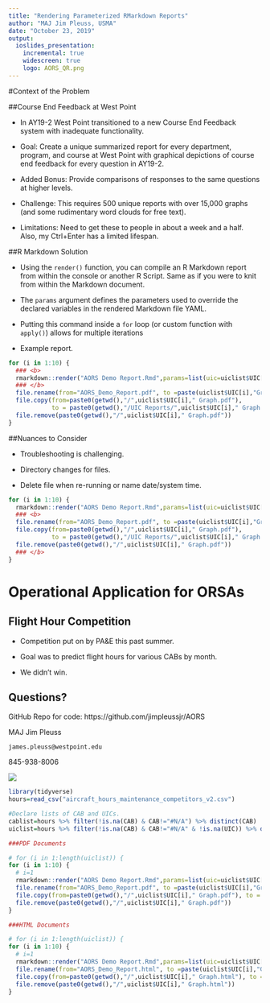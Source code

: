 ```yaml
---
title: "Rendering Parameterized RMarkdown Reports"
author: "MAJ Jim Pleuss, USMA"
date: "October 23, 2019"
output: 
  ioslides_presentation:
    incremental: true
    widescreen: true
    logo: AORS_QR.png
---
```


#Context of the Problem

##Course End Feedback at West Point 

- In AY19-2 West Point transitioned to a new Course End Feedback system with inadequate functionality.  

- Goal: Create a unique summarized report for every department, program, and course at West Point with graphical depictions of course end feedback for every question in AY19-2.

- Added Bonus: Provide comparisons of responses to the same questions at higher levels.

- Challenge: This requires 500 unique reports with over 15,000 graphs (and some rudimentary word clouds for free text).

- Limitations: Need to get these to people in about a week and a half.  Also, my Ctrl+Enter has a limited lifespan.



##R Markdown Solution

- Using the ```render()``` function, you can compile an R Markdown report from within the console or another R Script. Same as if you were to knit from within the Markdown document.

- The ```params``` argument defines the parameters used to override the declared variables in the rendered Markdown file YAML.

- Putting this command inside a ```for``` loop (or custom function with ```apply()```) allows for multiple iterations

- Example report.

```r

for (i in 1:10) {
  ### <b>
  rmarkdown::render("AORS Demo Report.Rmd",params=list(uic=uiclist$UIC[i]))
  ### </b>
  file.rename(from="AORS_Demo_Report.pdf", to =paste(uiclist$UIC[i],"Graph.pdf"))
  file.copy(from=paste0(getwd(),"/",uiclist$UIC[i]," Graph.pdf"), 
            to = paste0(getwd(),"/UIC Reports/",uiclist$UIC[i]," Graph.pdf"))
  file.remove(paste0(getwd(),"/",uiclist$UIC[i]," Graph.pdf"))
}

```

##Nuances to Consider

- Troubleshooting is challenging.

- Directory changes for files.

- Delete file when re-running or name date/system time.

```r

for (i in 1:10) {
  rmarkdown::render("AORS Demo Report.Rmd",params=list(uic=uiclist$UIC[i]))
  ### <b>
  file.rename(from="AORS_Demo_Report.pdf", to =paste(uiclist$UIC[i],"Graph.pdf"))
  file.copy(from=paste0(getwd(),"/",uiclist$UIC[i]," Graph.pdf"), 
            to = paste0(getwd(),"/UIC Reports/",uiclist$UIC[i]," Graph.pdf"))
  file.remove(paste0(getwd(),"/",uiclist$UIC[i]," Graph.pdf"))
  ### </b>
}

```

# Operational Application for ORSAs 

## Flight Hour Competition

- Competition put on by PA&E this past summer.

- Goal was to predict flight hours for various CABs by month.

- We didn't win.


## Questions?

GitHub Repo for code:
https://github.com/jimpleussjr/AORS 

MAJ Jim Pleuss

`james.pleuss@westpoint.edu`

845-938-8006

![](AORS_QR.png)

```r
library(tidyverse)
hours=read_csv("aircraft_hours_maintenance_competitors_v2.csv")

#Declare lists of CAB and UICs.
cablist=hours %>% filter(!is.na(CAB) & CAB!="#N/A") %>% distinct(CAB)
uiclist=hours %>% filter(!is.na(CAB) & CAB!="#N/A" & !is.na(UIC)) %>% distinct(UIC) 

###PDF Documents

# for (i in 1:length(uiclist)) {
for (i in 1:10) {
  # i=1
  rmarkdown::render("AORS Demo Report.Rmd",params=list(uic=uiclist$UIC[i]))
  file.rename(from="AORS_Demo_Report.pdf", to =paste(uiclist$UIC[i],"Graph.pdf"))
  file.copy(from=paste0(getwd(),"/",uiclist$UIC[i]," Graph.pdf"), to = paste0(getwd(),"/UIC Reports/",uiclist$UIC[i]," Graph.pdf"))
  file.remove(paste0(getwd(),"/",uiclist$UIC[i]," Graph.pdf"))
}

###HTML Documents

# for (i in 1:length(uiclist)) {
for (i in 1:10) {
  # i=1
  rmarkdown::render("AORS Demo Report.Rmd",params=list(uic=uiclist$UIC[i]))
  file.rename(from="AORS_Demo_Report.html", to =paste(uiclist$UIC[i],"Graph.html"))
  file.copy(from=paste0(getwd(),"/",uiclist$UIC[i]," Graph.html"), to = paste0(getwd(),"/UIC Reports/",uiclist$UIC[i]," Graph.html"))
  file.remove(paste0(getwd(),"/",uiclist$UIC[i]," Graph.html"))
}
```


